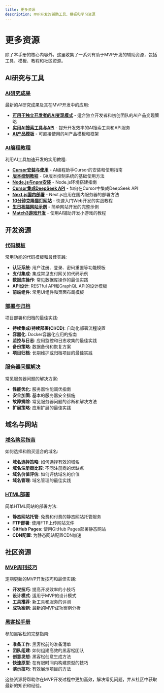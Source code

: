 ```yaml
---
title: 更多资源
description: MVP开发的辅助工具、模板和学习资源
---
```


# 更多资源

除了本手册的核心内容外，这里收集了一系列有助于MVP开发的辅助资源，包括工具、模板、教程和社区资源。

## AI研究与工具

### [AI研究成果](/docs/resources/ai-research-findings)

最新的AI研究成果及其在MVP开发中的应用:

- **[可用于独立开发者的AI变现模式](/docs/resources/ai-monetization-models)** - 适合独立开发者和初创团队的AI产品变现策略
- **[实用AI搜索工具与API](/docs/resources/ai-search-tools)** - 提升开发效率的AI搜索工具和API服务
- **[AI产品模板](/docs/resources/ai-product-templates)** - 可直接使用的AI产品模板和框架

### [AI编程教程](/docs/resources/ai-programming-tutorials)

利用AI工具加速开发的实用教程:

- **[Cursor安装与使用](/docs/resources/cursor-tutorial)** - AI编程助手Cursor的安装和使用指南
- **[版本控制教程](/docs/resources/version-control)** - Git版本控制系统的基础使用方法
- **[Node.js与npm安装](/docs/resources/nodejs-installation)** - Node.js环境搭建指南
- **[Cursor集成DeepSeek API](/docs/resources/cursor-deepseek)** - 如何在Cursor中集成DeepSeek API
- **[Next.js国内部署](/docs/resources/nextjs-domestic-deployment)** - Next.js应用在国内服务器的部署方法
- **[10分钟克隆猫灯网站](/docs/resources/cat-lamp-website)** - 快速入门Web开发的实战教程
- **[生日祝福网站示例](/docs/resources/birthday-website)** - 简单网站开发的完整示例
- **[Match3游戏开发](/docs/resources/match3-game)** - 使用AI辅助开发小游戏的教程

## 开发资源

### [代码模板](/docs/resources/code-templates)

常用功能的代码模板和最佳实践:

- **认证系统**: 用户注册、登录、密码重置等功能模板
- **支付集成**: 集成常见支付网关的代码示例
- **数据库操作**: 常见数据库操作的最佳实践
- **API设计**: RESTful API和GraphQL API的设计模板
- **前端组件**: 常用UI组件和页面布局模板

### [部署与归档](/docs/resources/deployment-and-filing)

项目部署和归档的最佳实践:

- **持续集成/持续部署(CI/CD)**: 自动化部署流程设置
- **容器化**: Docker容器化应用的指南
- **监控与日志**: 应用监控和日志收集的最佳实践
- **备份策略**: 数据备份和恢复方案
- **项目归档**: 长期维护或归档项目的最佳实践

### [服务器问题解决](/docs/resources/cloud-server-issues)

常见服务器问题的解决方案:

- **性能优化**: 服务器性能调优指南
- **安全加固**: 基本的服务器安全措施
- **故障排除**: 常见服务器问题的诊断和解决方法
- **扩展策略**: 应用扩展的最佳实践

## 域名与网站

### [域名购买指南](/docs/resources/buying-domains)

如何选择和购买适合的域名:

- **域名选择策略**: 如何选择有效的域名
- **域名注册商比较**: 不同注册商的优缺点
- **域名价值评估**: 如何评估域名的价值
- **域名管理**: 域名管理的最佳实践

### [HTML部署](/docs/resources/html-deploy)

简单HTML网站的部署方法:

- **静态网站托管**: 免费和付费的静态网站托管服务
- **FTP部署**: 使用FTP上传网站文件
- **GitHub Pages**: 使用GitHub Pages部署静态网站
- **CDN配置**: 为静态网站配置CDN加速

## 社区资源

### [MVP周刊技巧](/docs/resources/mvp-weekly-tips)

定期更新的MVP开发技巧和最佳实践:

- **开发技巧**: 提高开发效率的小技巧
- **设计模式**: 适用于MVP的设计模式
- **工具推荐**: 新工具和服务的评测
- **成功案例**: 最新的MVP成功案例分析

### [黑客松手册](/docs/resources/hackathon-manual)

参加黑客松的完整指南:

- **准备工作**: 黑客松前的准备清单
- **团队组建**: 如何组建高效的黑客松团队
- **创意发想**: 黑客松创意生成方法
- **快速原型**: 在有限时间内构建原型的技巧
- **演示技巧**: 有效展示项目的方法

这些资源将帮助你在MVP开发过程中更加高效，解决常见问题，并从社区中获取最新的知识和经验。 
